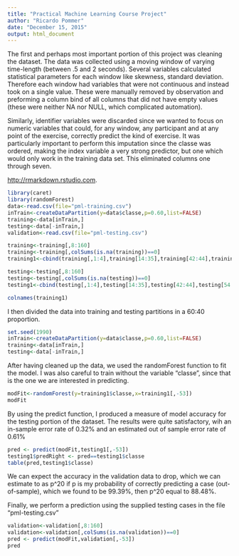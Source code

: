 ```yaml
---
title: "Practical Machine Learning Course Project"
author: "Ricardo Pommer"
date: "December 15, 2015"
output: html_document
---
```


The first and perhaps most important portion of this project was cleaning the dataset. The data was collected using a moving window of varying time-length (between .5 and 2 seconds). Several variables calculated statistical parameters for each window like skewness, standard deviation. Therefore each window had variables that were not continuous and instead took on a single value. These were manually removed by observation and preforming a column bind of all columns that did not have empty values (these were neither NA nor NULL, which complicated automation).

Similarly, identifier variables were discarded since we wanted to focus on numeric variables that could, for any window, any participant and at any point of the exercise, correctly predict the kind of exercise. It was particularly important to perform this imputation since the classe was ordered, making the index variable a very strong predictor, but one which would only work in the training data set. This eliminated columns one through seven.


 <http://rmarkdown.rstudio.com>.

```r
library(caret)
library(randomForest)
data<-read.csv(file="pml-training.csv")
inTrain<-createDataPartition(y=data$classe,p=0.60,list=FALSE)
training<-data[inTrain,]
testing<-data[-inTrain,]
validation<-read.csv(file="pml-testing.csv")

training<-training[,8:160]
training<-training[,colSums(is.na(training))==0]
training1<-cbind(training[,1:4],training[14:35],training[42:44],training[54:66],training[76:86])

testing<-testing[,8:160]
testing<-testing[,colSums(is.na(testing))==0]
testing1<-cbind(testing[,1:4],testing[14:35],testing[42:44],testing[54:66],testing[76:86])

colnames(training1)

```

I then divided the data into training and testing partitions in a 60:40 proportion.
```r
set.seed(1990)
inTrain<-createDataPartition(y=data$classe,p=0.60,list=FALSE)
training<-data[inTrain,]
testing<-data[-inTrain,]
```

After having cleaned up the data, we used the randomForest function to fit the model. I was also careful to train without the variable "classe", since that is the one we are interested in predicting.

```r
modFit<-randomForest(y=training1$classe,x=training1[,-53])
modFit
```

By using the predict function, I produced a measure of model accuracy for the testing portion of the dataset. The results were quite satisfactory, wih an in-sample error rate of 0.32% and an estimated out of sample error rate of 0.61%


```r

pred <- predict(modFit,testing1[,-53])
testing1$predRight <- pred==testing1$classe
table(pred,testing1$classe)

```

We can expect the accuracy in the validation data to drop, which we can estimate to as p^20 if p is my probability of correctly predicting a case (out-of-sample), which we found to be 99.39%, then p^20 equal to 88.48%. 

Finally, we perform a prediction using the supplied testing cases in the file "pml-testing.csv"

```r

validation<-validation[,8:160]
validation<-validation[,colSums(is.na(validation))==0]
pred <- predict(modFit,validation[,-53])
pred

```
